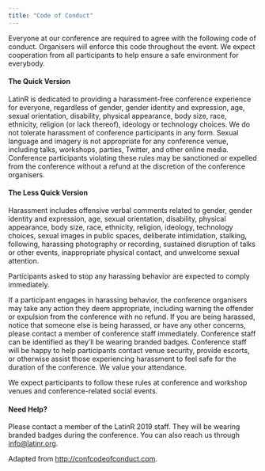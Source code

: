 ```yaml
---
title: "Code of Conduct"
---
```


Everyone at our conference are required to agree with the following code of conduct. Organisers will enforce this code throughout the event. We expect cooperation from all participants to help ensure a safe environment for everybody.


#### The Quick Version

LatinR is dedicated to providing a harassment-free conference experience for everyone, regardless of gender, gender identity and expression, age, sexual orientation, disability, physical appearance, body size, race, ethnicity, religion (or lack thereof), ideology or technology choices. We do not tolerate harassment of conference participants in any form. Sexual language and imagery is not appropriate for any conference venue, including talks, workshops, parties, Twitter, and other online media. Conference participants violating these rules may be sanctioned or expelled from the conference without a refund at the discretion of the conference organisers.

#### The Less Quick Version

Harassment includes offensive verbal comments related to gender, gender identity and expression, age, sexual orientation, disability, physical appearance, body size, race, ethnicity, religion, ideology, technology choices, sexual images in public spaces, deliberate intimidation, stalking, following, harassing photography or recording, sustained disruption of talks or other events, inappropriate physical contact, and unwelcome sexual attention.

Participants asked to stop any harassing behavior are expected to comply immediately.

If a participant engages in harassing behavior, the conference organisers may take any action they deem appropriate, including warning the offender or expulsion from the conference with no refund. If you are being harassed, notice that someone else is being harassed, or have any other concerns, please contact a member of conference staff immediately. Conference staff can be identified as they’ll be wearing branded badges. Conference staff will be happy to help participants contact venue security, provide escorts, or otherwise assist those experiencing harassment to feel safe for the duration of the conference. We value your attendance.

We expect participants to follow these rules at conference and workshop venues and conference-related social events.

#### Need Help?

Please contact a member of the LatinR 2019 staff. They will be wearing branded badges during the conference. You can also reach us through [info@latinr.org](mailto:info@latinr.org).

Adapted from [http://confcodeofconduct.com](http://confcodeofconduct.com).

